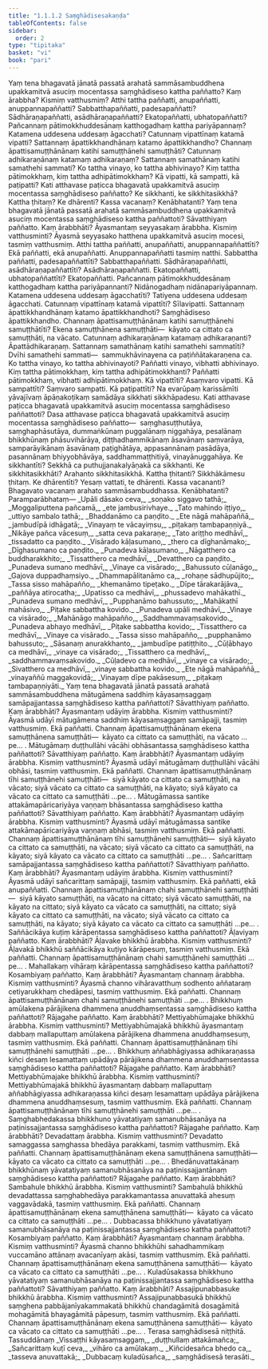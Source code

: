 ```yaml
---
title: "1.1.1.2 Saṃghādisesakaṇḍa"
tableOfContents: false
sidebar:
  order: 2
type: "tipitaka"
basket: "vi"
book: "pari"
---
```



<DynamicBreadcrumb />

<Division number="7" book="pari" bookNo="5" page="5">

<Paragraph number="26" book="pari">
Yaṃ tena bhagavatā jānatā passatā arahatā sammāsambuddhena upakkamitvā asuciṃ mocentassa saṃghādiseso kattha paññatto? Kaṃ ārabbha? Kismiṃ vatthusmiṃ? Atthi tattha paññatti, anupaññatti, anuppannapaññatti? Sabbatthapaññatti, padesapaññatti? Sādhāraṇapaññatti, asādhāraṇapaññatti? Ekatopaññatti, ubhatopaññatti? Pañcannaṃ pātimokkhuddesānaṃ katthogadhaṃ kattha pariyāpannaṃ? Katamena uddesena uddesaṃ āgacchati? Catunnaṃ vipattīnaṃ katamā vipatti? Sattannaṃ āpattikkhandhānaṃ katamo āpattikkhandho? Channaṃ āpattisamuṭṭhānānaṃ katihi samuṭṭhānehi samuṭṭhāti? Catunnaṃ adhikaraṇānaṃ katamaṃ adhikaraṇaṃ? Sattannaṃ samathānaṃ katihi samathehi sammati? Ko tattha vinayo, ko tattha abhivinayo? Kiṃ tattha pātimokkhaṃ, kiṃ tattha adhipātimokkhaṃ? Kā vipatti, kā sampatti, kā paṭipatti? Kati atthavase paṭicca bhagavatā upakkamitvā asuciṃ mocentassa saṃghādiseso paññatto? Ke sikkhanti, ke sikkhitasikkhā? Kattha ṭhitaṃ? Ke dhārenti? Kassa vacanaṃ? Kenābhatanti?
</Paragraph>

</Division>
<Division number="8" book="pari" bookNo="5" page="5">

<Paragraph number="27" book="pari">
Yaṃ tena bhagavatā jānatā passatā arahatā sammāsambuddhena upakkamitvā asuciṃ mocentassa saṃghādiseso kattha paññattoti? Sāvatthiyaṃ paññatto. Kaṃ ārabbhāti? Āyasmantaṃ seyyasakaṃ ārabbha. Kismiṃ vatthusminti? Āyasmā seyyasako hatthena upakkamitvā asuciṃ mocesi, tasmiṃ vatthusmiṃ. Atthi tattha paññatti, anupaññatti, anuppannapaññattīti? Ekā paññatti, ekā anupaññatti. Anuppannapaññatti tasmiṃ natthi. Sabbattha paññatti, padesapaññattīti? Sabbatthapaññatti. Sādhāraṇapaññatti, asādhāraṇapaññattīti? Asādhāraṇapaññatti. Ekatopaññatti, ubhatopaññattīti? Ekatopaññatti. Pañcannaṃ pātimokkhuddesānaṃ katthogadhaṃ kattha pariyāpannanti? Nidānogadhaṃ nidānapariyāpannaṃ. Katamena uddesena uddesaṃ āgacchatīti? Tatiyena uddesena uddesaṃ āgacchati. Catunnaṃ vipattīnaṃ katamā vipattīti? Sīlavipatti. Sattannaṃ āpattikkhandhānaṃ katamo āpattikkhandhoti? Saṃghādiseso āpattikkhandho. Channaṃ āpattisamuṭṭhānānaṃ katihi samuṭṭhānehi samuṭṭhātīti? Ekena samuṭṭhānena samuṭṭhāti—  kāyato ca cittato ca samuṭṭhāti, na vācato. Catunnaṃ adhikaraṇānaṃ katamaṃ adhikaraṇanti? Āpattādhikaraṇaṃ. Sattannaṃ samathānaṃ katihi samathehi sammatīti? Dvīhi samathehi sammati—  sammukhāvinayena ca paṭiññātakaraṇena ca. Ko tattha vinayo, ko tattha abhivinayoti? Paññatti vinayo, vibhatti abhivinayo. Kiṃ tattha pātimokkhaṃ, kiṃ tattha adhipātimokkhanti? Paññatti pātimokkhaṃ, vibhatti adhipātimokkhaṃ. Kā vipattīti? Asaṃvaro vipatti. Kā sampattīti? Saṃvaro sampatti. Kā paṭipattīti? Na evarūpaṃ karissāmīti yāvajīvaṃ āpāṇakoṭikaṃ samādāya sikkhati sikkhāpadesu. Kati atthavase paṭicca bhagavatā upakkamitvā asuciṃ mocentassa saṃghādiseso paññattoti? Dasa atthavase paṭicca bhagavatā upakkamitvā asuciṃ mocentassa saṃghādiseso paññatto—  saṃghasuṭṭhutāya, saṃghaphāsutāya, dummaṅkūnaṃ puggalānaṃ niggahāya, pesalānaṃ bhikkhūnaṃ phāsuvihārāya, diṭṭhadhammikānaṃ āsavānaṃ saṃvarāya, samparāyikānaṃ āsavānaṃ paṭighātāya, appasannānaṃ pasādāya, pasannānaṃ bhiyyobhāvāya, saddhammaṭṭhitiyā, vinayānuggahāya. Ke sikkhantīti? Sekkhā ca puthujjanakalyāṇakā ca sikkhanti. Ke sikkhitasikkhāti? Arahanto sikkhitasikkhā. Kattha ṭhitanti? Sikkhākāmesu ṭhitaṃ. Ke dhārentīti? Yesaṃ vattati, te dhārenti. Kassa vacananti? Bhagavato vacanaṃ arahato sammāsambuddhassa. Kenābhatanti? Paramparābhataṃ—
</Paragraph>

<Paragraph number="28" type="verses" book="pari">
_Upāli dāsako ceva,_  
_soṇako siggavo tathā;_  
_Moggaliputtena pañcamā,_  
_ete jambusirivhaye._  

</Paragraph>

<Paragraph number="29" type="verses" book="pari">
_Tato mahindo iṭṭiyo,_  
_uttiyo sambalo tathā;_  
_Bhaddanāmo ca paṇḍito._  

</Paragraph>

<Paragraph number="30" type="verses" book="pari">
_Ete nāgā mahāpaññā,_  
_jambudīpā idhāgatā;_  
_Vinayaṃ te vācayiṃsu,_  
_piṭakaṃ tambapaṇṇiyā._  

</Paragraph>

<Paragraph number="31" type="verses" book="pari">
_Nikāye pañca vācesuṃ,_  
_satta ceva pakaraṇe;_  
_Tato ariṭṭho medhāvī,_  
_tissadatto ca paṇḍito._  

</Paragraph>

<Paragraph number="32" type="verses" book="pari">
_Visārado kāḷasumano,_  
_thero ca dīghanāmako;_  
_Dīghasumano ca paṇḍito._  

</Paragraph>

<Paragraph number="33" type="verses" book="pari">
_Punadeva kāḷasumano,_  
_Nāgatthero ca buddharakkhito;_  
_Tissatthero ca medhāvī,_  
_Devatthero ca paṇḍito._  

</Paragraph>

<Paragraph number="34" type="verses" book="pari">
_Punadeva sumano medhāvī,_  
_Vinaye ca visārado;_  
_Bahussuto cūḷanāgo,_  
_Gajova duppadhaṃsiyo._  

</Paragraph>

<Paragraph number="35" type="verses" book="pari">
_Dhammapālitanāmo ca,_  
_rohaṇe sādhupūjito;_  
_Tassa sisso mahāpañño,_  
_khemanāmo tipeṭako._  

</Paragraph>

<Paragraph number="36" type="verses" book="pari">
_Dīpe tārakarājāva,_  
_paññāya atirocatha;_  
_Upatisso ca medhāvī,_  
_phussadevo mahākathī._  

</Paragraph>

<Paragraph number="37" type="verses" book="pari">
_Punadeva sumano medhāvī,_  
_Pupphanāmo bahussuto;_  
_Mahākathī mahāsivo,_  
_Piṭake sabbattha kovido._  

</Paragraph>

<Paragraph number="38" type="verses" book="pari">
_Punadeva upāli medhāvī,_  
_Vinaye ca visārado;_  
_Mahānāgo mahāpañño,_  
_Saddhammavaṃsakovido._  

</Paragraph>

<Paragraph number="39" type="verses" book="pari">
_Punadeva abhayo medhāvī,_  
_Piṭake sabbattha kovido;_  
_Tissatthero ca medhāvī,_  
_Vinaye ca visārado._  

</Paragraph>

<Paragraph number="40" type="verses" book="pari">
_Tassa sisso mahāpañño,_  
_pupphanāmo bahussuto;_  
_Sāsanaṃ anurakkhanto,_  
_jambudīpe patiṭṭhito._  

</Paragraph>

<Paragraph number="41" type="verses" book="pari">
_Cūḷābhayo ca medhāvī,_  
_vinaye ca visārado;_  
_Tissatthero ca medhāvī,_  
_saddhammavaṃsakovido._  

</Paragraph>

<Paragraph number="42" type="verses" book="pari">
_Cūḷadevo ca medhāvī,_  
_vinaye ca visārado;_  
_Sivatthero ca medhāvī,_  
_vinaye sabbattha kovido._  

</Paragraph>

<Paragraph number="43" type="verses" book="pari">
_Ete nāgā mahāpaññā,_  
_vinayaññū maggakovidā;_  
_Vinayaṃ dīpe pakāsesuṃ,_  
_piṭakaṃ tambapaṇṇiyāti._  

</Paragraph>

</Division>
<Division number="9" book="pari" bookNo="5" page="7">

<Paragraph number="44" book="pari">
Yaṃ tena bhagavatā jānatā passatā arahatā sammāsambuddhena mātugāmena saddhiṃ kāyasaṃsaggaṃ samāpajjantassa saṃghādiseso kattha paññattoti? Sāvatthiyaṃ paññatto. Kaṃ ārabbhāti? Āyasmantaṃ udāyiṃ ārabbha. Kismiṃ vatthusminti? Āyasmā udāyī mātugāmena saddhiṃ kāyasaṃsaggaṃ samāpajji, tasmiṃ vatthusmiṃ. Ekā paññatti. Channaṃ āpattisamuṭṭhānānaṃ ekena samuṭṭhānena samuṭṭhāti—  kāyato ca cittato ca samuṭṭhāti, na vācato …pe… .
</Paragraph>

</Division>
<Division number="10" book="pari" bookNo="5" page="8">

<Paragraph number="45" book="pari">
Mātugāmaṃ duṭṭhullāhi vācāhi obhāsantassa saṃghādiseso kattha paññattoti? Sāvatthiyaṃ paññatto. Kaṃ ārabbhāti? Āyasmantaṃ udāyiṃ ārabbha. Kismiṃ vatthusminti? Āyasmā udāyī mātugāmaṃ duṭṭhullāhi vācāhi obhāsi, tasmiṃ vatthusmiṃ. Ekā paññatti. Channaṃ āpattisamuṭṭhānānaṃ tīhi samuṭṭhānehi samuṭṭhāti—  siyā kāyato ca cittato ca samuṭṭhāti, na vācato; siyā vācato ca cittato ca samuṭṭhāti, na kāyato; siyā kāyato ca vācato ca cittato ca samuṭṭhāti …pe… .
</Paragraph>

</Division>
<Division number="11" book="pari" bookNo="5" page="8">

<Paragraph number="46" book="pari">
Mātugāmassa santike attakāmapāricariyāya vaṇṇaṃ bhāsantassa saṃghādiseso kattha paññattoti? Sāvatthiyaṃ paññatto. Kaṃ ārabbhāti? Āyasmantaṃ udāyiṃ ārabbha. Kismiṃ vatthusminti? Āyasmā udāyī mātugāmassa santike attakāmapāricariyāya vaṇṇaṃ abhāsi, tasmiṃ vatthusmiṃ. Ekā paññatti. Channaṃ āpattisamuṭṭhānānaṃ tīhi samuṭṭhānehi samuṭṭhāti—  siyā kāyato ca cittato ca samuṭṭhāti, na vācato; siyā vācato ca cittato ca samuṭṭhāti, na kāyato; siyā kāyato ca vācato ca cittato ca samuṭṭhāti …pe… .
</Paragraph>

</Division>
<Division number="12" book="pari" bookNo="5" page="8">

<Paragraph number="47" book="pari">
Sañcarittaṃ samāpajjantassa saṃghādiseso kattha paññattoti? Sāvatthiyaṃ paññatto. Kaṃ ārabbhāti? Āyasmantaṃ udāyiṃ ārabbha. Kismiṃ vatthusminti? Āyasmā udāyī sañcarittaṃ samāpajji, tasmiṃ vatthusmiṃ. Ekā paññatti, ekā anupaññatti. Channaṃ āpattisamuṭṭhānānaṃ chahi samuṭṭhānehi samuṭṭhāti—  siyā kāyato samuṭṭhāti, na vācato na cittato; siyā vācato samuṭṭhāti, na kāyato na cittato; siyā kāyato ca vācato ca samuṭṭhāti, na cittato; siyā kāyato ca cittato ca samuṭṭhāti, na vācato; siyā vācato ca cittato ca samuṭṭhāti, na kāyato; siyā kāyato ca vācato ca cittato ca samuṭṭhāti …pe… .
</Paragraph>

</Division>
<Division number="13" book="pari" bookNo="5" page="9">

<Paragraph number="48" book="pari">
Saññācikāya kuṭiṃ kārāpentassa saṃghādiseso kattha paññattoti? Āḷaviyaṃ paññatto. Kaṃ ārabbhāti? Āḷavake bhikkhū ārabbha. Kismiṃ vatthusminti? Āḷavakā bhikkhū saññācikāya kuṭiyo kārāpesuṃ, tasmiṃ vatthusmiṃ. Ekā paññatti. Channaṃ āpattisamuṭṭhānānaṃ chahi samuṭṭhānehi samuṭṭhāti …pe… .
</Paragraph>

</Division>
<Division number="14" book="pari" bookNo="5" page="9">

<Paragraph number="49" book="pari">
Mahallakaṃ vihāraṃ kārāpentassa saṃghādiseso kattha paññattoti? Kosambiyaṃ paññatto. Kaṃ ārabbhāti? Āyasmantaṃ channaṃ ārabbha. Kismiṃ vatthusminti? Āyasmā channo vihāravatthuṃ sodhento aññataraṃ cetiyarukkhaṃ chedāpesi, tasmiṃ vatthusmiṃ. Ekā paññatti. Channaṃ āpattisamuṭṭhānānaṃ chahi samuṭṭhānehi samuṭṭhāti …pe… .
</Paragraph>

</Division>
<Division number="15" book="pari" bookNo="5" page="9">

<Paragraph number="50" book="pari">
Bhikkhuṃ amūlakena pārājikena dhammena anuddhaṃsentassa saṃghādiseso kattha paññattoti? Rājagahe paññatto. Kaṃ ārabbhāti? Mettiyabhūmajake bhikkhū ārabbha. Kismiṃ vatthusminti? Mettiyabhūmajakā bhikkhū āyasmantaṃ dabbaṃ mallaputtaṃ amūlakena pārājikena dhammena anuddhaṃsesuṃ, tasmiṃ vatthusmiṃ. Ekā paññatti. Channaṃ āpattisamuṭṭhānānaṃ tīhi samuṭṭhānehi samuṭṭhāti …pe… .
</Paragraph>

</Division>
<Division number="16" book="pari" bookNo="5" page="9">

<Paragraph number="51" book="pari">
Bhikkhuṃ aññabhāgiyassa adhikaraṇassa kiñci desaṃ lesamattaṃ upādāya pārājikena dhammena anuddhaṃsentassa saṃghādiseso kattha paññattoti? Rājagahe paññatto. Kaṃ ārabbhāti? Mettiyabhūmajake bhikkhū ārabbha. Kismiṃ vatthusminti? Mettiyabhūmajakā bhikkhū āyasmantaṃ dabbaṃ mallaputtaṃ aññabhāgiyassa adhikaraṇassa kiñci desaṃ lesamattaṃ upādāya pārājikena dhammena anuddhaṃsesuṃ, tasmiṃ vatthusmiṃ. Ekā paññatti. Channaṃ āpattisamuṭṭhānānaṃ tīhi samuṭṭhānehi samuṭṭhāti …pe… .
</Paragraph>

</Division>
<Division number="17" book="pari" bookNo="5" page="9">

<Paragraph number="52" book="pari">
Saṃghabhedakassa bhikkhuno yāvatatiyaṃ samanubhāsanāya na paṭinissajjantassa saṃghādiseso kattha paññattoti? Rājagahe paññatto. Kaṃ ārabbhāti? Devadattaṃ ārabbha. Kismiṃ vatthusminti? Devadatto samaggassa saṃghassa bhedāya parakkami, tasmiṃ vatthusmiṃ. Ekā paññatti. Channaṃ āpattisamuṭṭhānānaṃ ekena samuṭṭhānena samuṭṭhāti—  kāyato ca vācato ca cittato ca samuṭṭhāti …pe… .
</Paragraph>

</Division>
<Division number="18" book="pari" bookNo="5" page="10">

<Paragraph number="53" book="pari">
Bhedānuvattakānaṃ bhikkhūnaṃ yāvatatiyaṃ samanubhāsanāya na paṭinissajjantānaṃ saṃghādiseso kattha paññattoti? Rājagahe paññatto. Kaṃ ārabbhāti? Sambahule bhikkhū ārabbha. Kismiṃ vatthusminti? Sambahulā bhikkhū devadattassa saṃghabhedāya parakkamantassa anuvattakā ahesuṃ vaggavādakā, tasmiṃ vatthusmiṃ. Ekā paññatti. Channaṃ āpattisamuṭṭhānānaṃ ekena samuṭṭhānena samuṭṭhāti—  kāyato ca vācato ca cittato ca samuṭṭhāti …pe… .
</Paragraph>

</Division>
<Division number="19" book="pari" bookNo="5" page="10">

<Paragraph number="54" book="pari">
Dubbacassa bhikkhuno yāvatatiyaṃ samanubhāsanāya na paṭinissajjantassa saṃghādiseso kattha paññattoti? Kosambiyaṃ paññatto. Kaṃ ārabbhāti? Āyasmantaṃ channaṃ ārabbha. Kismiṃ vatthusminti? Āyasmā channo bhikkhūhi sahadhammikaṃ vuccamāno attānaṃ avacanīyaṃ akāsi, tasmiṃ vatthusmiṃ. Ekā paññatti. Channaṃ āpattisamuṭṭhānānaṃ ekena samuṭṭhānena samuṭṭhāti—  kāyato ca vācato ca cittato ca samuṭṭhāti …pe… .
</Paragraph>

</Division>
<Division number="20" book="pari" bookNo="5" page="10">

<Paragraph number="55" book="pari">
Kuladūsakassa bhikkhuno yāvatatiyaṃ samanubhāsanāya na paṭinissajjantassa saṃghādiseso kattha paññattoti? Sāvatthiyaṃ paññatto. Kaṃ ārabbhāti? Assajipunabbasuke bhikkhū ārabbha. Kismiṃ vatthusminti? Assajipunabbasukā bhikkhū saṃghena pabbājanīyakammakatā bhikkhū chandagāmitā dosagāmitā mohagāmitā bhayagāmitā pāpesuṃ, tasmiṃ vatthusmiṃ. Ekā paññatti. Channaṃ āpattisamuṭṭhānānaṃ ekena samuṭṭhānena samuṭṭhāti—  kāyato ca vācato ca cittato ca samuṭṭhāti …pe… .

</Paragraph>
</Division>

<Paragraph number="56" type="center" book="pari">
Terasa saṃghādisesā niṭṭhitā.



</Paragraph>

<Paragraph number="57" type="center" book="pari">
Tassuddānaṃ


</Paragraph>

<Paragraph number="58" type="verses" book="pari">
_Vissaṭṭhi kāyasaṃsaggaṃ,_  
_duṭṭhullaṃ attakāmañca;_  
_Sañcarittaṃ kuṭī ceva,_  
_vihāro ca amūlakaṃ._  

</Paragraph>

<Paragraph number="59" type="verses" book="pari">
_Kiñcidesañca bhedo ca,_  
_tasseva anuvattakā;_  
_Dubbacaṃ kuladūsañca,_  
_saṃghādisesā terasāti._
</Paragraph>